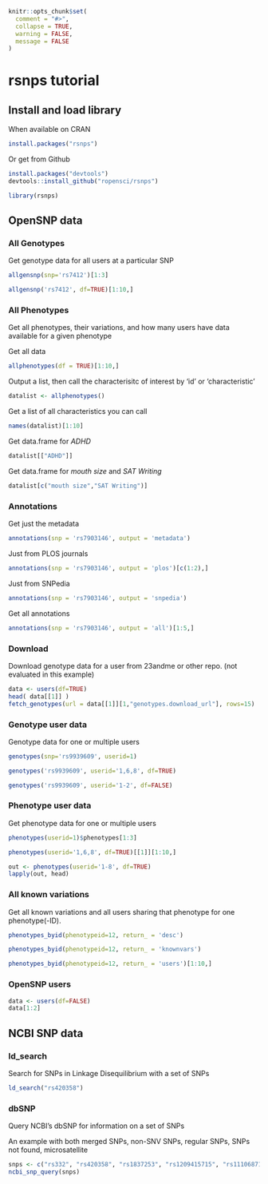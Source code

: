 <!--
%\VignetteEngine{knitr::knitr}
%\VignetteIndexEntry{rsnps tutorial}
%\VignetteEncoding{UTF-8}
-->

```r
knitr::opts_chunk$set(
  comment = "#>",
  collapse = TRUE,
  warning = FALSE,
  message = FALSE
)
```

rsnps tutorial
==============

## Install and load library

When available on CRAN

```r
install.packages("rsnps")
```

Or get from Github

```r
install.packages("devtools")
devtools::install_github("ropensci/rsnps")
```


```r
library(rsnps)
```

## OpenSNP data

### All Genotypes

Get genotype data for all users at a particular SNP

```r
allgensnp(snp='rs7412')[1:3]
```

```r
allgensnp('rs7412', df=TRUE)[1:10,]
```


### All Phenotypes

Get all phenotypes, their variations, and how many users have data available for a given phenotype

Get all data

```r
allphenotypes(df = TRUE)[1:10,]
```

Output a list, then call the characterisitc of interest by 'id' or 'characteristic'

```r
datalist <- allphenotypes()
```

Get a list of all characteristics you can call

```r
names(datalist)[1:10]
```

Get data.frame for _ADHD_

```r
datalist[["ADHD"]]
```

Get data.frame for _mouth size_ and _SAT Writing_

```r
datalist[c("mouth size","SAT Writing")]
```

### Annotations

Get just the metadata

```r
annotations(snp = 'rs7903146', output = 'metadata')
```

Just from PLOS journals

```r
annotations(snp = 'rs7903146', output = 'plos')[c(1:2),]
```

Just from SNPedia

```r
annotations(snp = 'rs7903146', output = 'snpedia')
```

Get all annotations

```r
annotations(snp = 'rs7903146', output = 'all')[1:5,]
```

### Download

Download genotype data for a user from 23andme or other repo. (not evaluated in this example)

```r
data <- users(df=TRUE)
head( data[[1]] )
fetch_genotypes(url = data[[1]][1,"genotypes.download_url"], rows=15)
```

### Genotype user data

Genotype data for one or multiple users

```r
genotypes(snp='rs9939609', userid=1)
```

```r
genotypes('rs9939609', userid='1,6,8', df=TRUE)
```

```r
genotypes('rs9939609', userid='1-2', df=FALSE)
```

### Phenotype user data

Get phenotype data for one or multiple users

```r
phenotypes(userid=1)$phenotypes[1:3]
```


```r
phenotypes(userid='1,6,8', df=TRUE)[[1]][1:10,]
```

```r
out <- phenotypes(userid='1-8', df=TRUE)
lapply(out, head)
```

### All known variations

Get all known variations and all users sharing that phenotype for one phenotype(-ID).

```r
phenotypes_byid(phenotypeid=12, return_ = 'desc')
```

```r
phenotypes_byid(phenotypeid=12, return_ = 'knownvars')
```

```r
phenotypes_byid(phenotypeid=12, return_ = 'users')[1:10,]
```

### OpenSNP users

```r
data <- users(df=FALSE)
data[1:2]
```

## NCBI SNP data

### ld_search

Search for SNPs in Linkage Disequilibrium with a set of SNPs

```r
ld_search("rs420358")
```

### dbSNP

Query NCBI's dbSNP for information on a set of SNPs

An example with both merged SNPs, non-SNV SNPs, regular SNPs, SNPs not found, microsatellite

```r
snps <- c("rs332", "rs420358", "rs1837253", "rs1209415715", "rs111068718")
ncbi_snp_query(snps)
```

